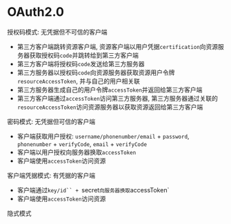 # OAuth2.0

授权码模式: 无凭据但不可信的客户端
- 第三方客户端跳转资源客户端, 资源客户端以用户凭据`certification`向资源服务器获取授权码`code`并跳转给到第三方客户端
- 第三方客户端将授权码`code`发送给第三方服务器
- 第三方服务器以授权码`code`向资源服务器获取资源用户令牌`resourceAccessToken`, 并与自己的用户相关联
- 第三方服务器生成自己的用户令牌`accessToken`并返回给第三方客户端
- 第三方客户端通过`accessToken`访问第三方服务器, 第三方服务器通过关联的`resourceAccessToken`访问资源服务器以获取资源返回给第三方客户端

密码模式: 无凭据但可信的客户端
- 客户端获取用户授权: `username/phonenumber/email` + `password`, `phonenumber` + `verifyCode`, `email` + `verifyCode`
- 客户端以用户授权向服务器换取`accessToken`
- 客户端使用`accessToken`访问资源

客户端凭据模式: 有凭据的客户端
- 客户端通过`key/id`` + `secret`向服务器换取`accessToken`
- 客户端使用`accessToken`访问资源

隐式模式
